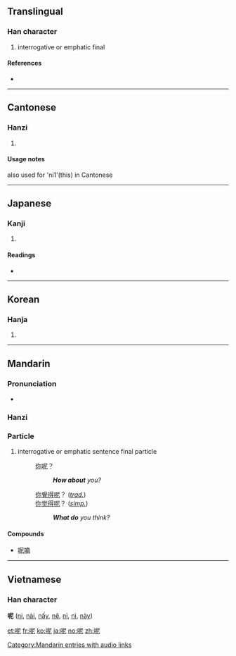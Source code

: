 {{zh-hanzi|{{zh-lookup|呢}}}}
==Translingual==

===Han character===
{{Han char|rn=30|rad=口|as=05|sn=8|four=6701<sub>1</sub>|canj=口尸心 (RSP)}}

# interrogative or emphatic final

====References====
* {{Han ref|kx=0181.250|dkj=03430|dj=0399.310|hdz=10609.030|uh=5462|ud=21602|bh=A94F|bd=43343}}

----

==Cantonese==

===Hanzi===
{{yue-hanzi|jyut=|y=ne1}}

# {{defn|Cantonese}}

====Usage notes====
also used for 'ni1'(this) in Cantonese

----

==Japanese==

===Kanji===
{{ja-kanji|grade=|rs=口05}}

# {{defn|Japanese}}

====Readings====
* {{ja-readings|on=[[じ]] (ji), [[に]] (ni)|kun=}}

----

==Korean==

===Hanja===
{{ko-hanja|hangeul=니|rv=ni|mr=ni}}

# {{defn|Korean}}

----

==Mandarin==
{{zh-hanzi|[[呢 ]]}}

===Pronunciation===
* {{audio|zh-ne.ogg|audio}}

===Hanzi===
{{cmn-hanzi|pin=[[ní]] ([[ni2]]), [[ne]] ([[ne5]])|wg=ni<sup>2</sup>}}

===Particle===
{{cmn-particle|ts|pin=ne|pint=ne|rs=口05}}

# interrogative or emphatic sentence final particle
#: [[你]][[呢]]？
#:: '''''How about''' you?''
#: [[你]][[覺得]][[呢]]？ (''[[Traditional Chinese|trad.]]'')
#: [[你]][[觉得]][[呢]]？ (''[[Simplified Chinese|simp.]]'')
#:: '''''What do''' you think?''

====Compounds====
* [[呢喃]]

[[Category:Mandarin entries with audio links]]

----

==Vietnamese==
===Han character===
'''呢''' ([[ni]], [[nài]], [[nấy]], [[nê]], [[nỉ]], [[nì]], [[này]])

[[et:呢]]
[[fr:呢]]
[[ko:呢]]
[[ja:呢]]
[[no:呢]]
[[zh:呢]]